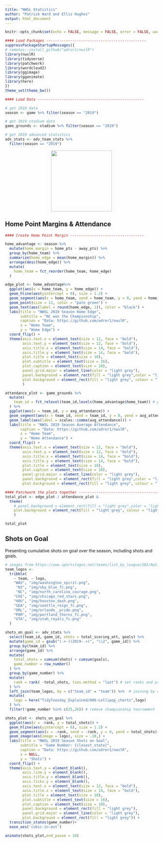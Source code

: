 ```yaml
---
title: "NWSL Statistics"
author: "Patrick Ward and Ellis Hughes"
output: html_document
---
```


```r
knitr::opts_chunk$set(echo = FALSE, message = FALSE, error = FALSE, warning = FALSE)
```

```r
#### Load Packages ----------------------------------------------
suppressPackageStartupMessages({
# remotes::install_github("adror1/nwslR")
library(nwslR)
library(tidyverse)
library(patchwork)
library(wordcloud2)
library(ggimage)
library(gganimate)
library(here)
})
theme_set(theme_bw())
```

```r
#### Load Data -------------------------------------------------

# get 2019 data
season <- game %>% filter(season == "2019")

# get 2019 stadium data
game_grounds <- stadium %>% filter(season == "2019")

# get 2019 advanced statistics
adv_stats <- adv_team_stats %>% 
  filter(season == "2019")

```

<div style='width:200px; margin:auto;'>
<img src='img/national_womens_soccer_league.png' style = "margin:auto;height: 200px"/>
</div>

## Home Point Margins & Attendance

```r
#### Create Home Point Margin ----------------------------------

home_advantage <- season %>%
  mutate(home_margin = home_pts - away_pts) %>%
  group_by(home_team) %>%
  summarize(home_edge = mean(home_margin)) %>%
  arrange(desc(home_edge)) %>%
  mutate(
    home_team = fct_reorder(home_team, home_edge)
  ) 

edge_plot <- home_advantage%>% 
  ggplot(aes(x = home_team, y = home_edge)) +
  geom_hline(aes(yintercept = 0), size = 1.2) +
  geom_segment(aes(x = home_team, xend = home_team, y = 0, yend = home_edge)) +
  geom_point(size = 12, color = "pale green") +
  geom_text(aes(label = round(home_edge, 1)), color = "black") +
  labs(title = "NWSL 2019 Season Home Edge",
       subtitle = "NC won the Championship",
       caption = "Data: https://github.com/adror1/nwslR",
       x = "Home Team",
       y = "Home Edge") +
  coord_flip() +
  theme(axis.text.x = element_text(size = 12, face = "bold"),
        axis.text.y = element_text(size = 12, face = "bold"),
        axis.title.x = element_text(size = 14, face = "bold"),
        axis.title.y = element_text(size = 14, face = "bold"),
        plot.title = element_text(size = 18),
        plot.subtitle = element_text(size = 16),
        plot.caption = element_text(size = 10),
        panel.grid.major = element_line(color = "light grey"),
        panel.background = element_rect(fill = "light grey",color = "light grey"),
        plot.background = element_rect(fill = "light grey", colour = "light grey")
        )

```

```r

attendance_plot <- game_grounds %>%
  mutate(
    team_id = fct_relevel(team_id,levels(home_advantage$home_team)) # preserve order of first plot
  ) %>% 
  ggplot(aes(x = team_id, y = avg_attendance)) +
  geom_segment(aes(x = team_id, xend = team_id, y = 0, yend = avg_attendance)) +
  geom_label(aes(label = scales::comma(avg_attendance))) +
  labs(title = "NWSL 2019 Season Average Attendance",
       caption = "Data: https://github.com/adror1/nwslR",
       x = "Home Team",
       y = "Home Attendance") +
  coord_flip() +
  theme(axis.text.x = element_text(size = 12, face = "bold"),
        axis.text.y = element_text(size = 12, face = "bold"),
        axis.title.x = element_text(size = 14, face = "bold"),
        axis.title.y = element_text(size = 14, face = "bold"),
        plot.title = element_text(size = 18),
        plot.caption = element_text(size = 10),
        panel.grid.major = element_line(color = "light grey"),
        panel.background = element_rect(fill = "light grey",color = "light grey"),
        plot.background = element_rect(fill = "light grey", colour = "light grey"))

```

```r
#### Patchwork the plots together ---------------------------------------
total_plot <- edge_plot / attendance_plot & 
  theme(
    # panel.background = element_rect(fill = "light grey",color = "light grey"),
    plot.background = element_rect(fill = "light grey", colour = "light grey")
    )

total_plot
```

## Shots on Goal
Presenting cumulative shots on goal over the season, including shots and goals.

```r

# images from https://www.sportslogos.net/teams/list_by_league/202/National_Womens_Soccer_League/NWSL/logos/
team_logos <-
  tribble(
    ~ team, ~ logo,
    "WAS", "img/washington_spirit.png",
     "NJ", "img/sky_blue_fc.png",
     "NC", "img/north_carolina_courage.png",
    "CHI", "img/chicago_red_stars.png",
    "HOU", "img/houston_dash.png",
    "SEA", "img/seattle_reign_fc.png",
    "ORL", "img/orlando__pride.png",
    "POR", "img/portland_thorns_fc.png",
    "UTA", "img/utah_royals_fc.png"
  )

shots_on_goal <- adv_stats %>%
  select(team_id, game_id, shots = total_scoring_att, goals) %>%
  mutate(game_id = gsub("(.+-)(2019-.+)", "\\2", game_id)) %>% 
  group_by(team_id) %>%
  arrange(game_id) %>%
  mutate(
    total_shots = cumsum(shots) + cumsum(goals),
    game_number = row_number()
  ) %>%
  group_by(game_number) %>%
  mutate(
    rank = rank( -total_shots, ties.method = "last") # set ranks and prevent ties
  ) %>% 
  left_join(team_logos, by = c("team_id" = "team")) %>%  # joining by different column names
  mutate(
    logo = here("TidyTuesday_Explained/006-Lollipop_charts",logo)
  ) %>% 
  filter(!game_number %in% c(25,26)) # remove championship tournament

shots_plot <- shots_on_goal %>%
  ggplot(aes(x = -rank, y = total_shots)) +
  geom_hline(aes(yintercept = 0), size = 1.2) +
  geom_segment(aes(x = -rank, xend = -rank, y = 0, yend = total_shots), size = 2) +
  geom_image(aes(image = logo), size = .10,) +
  labs(title = "NWSL 2019 Season Shots on Goal",
       subtitle = "Game Number: {closest_state}",
       caption = "Data: https://github.com/adror1/nwslR",
       x = NULL,
       y = "Shots") +
  coord_flip() +
  theme(axis.text.y = element_blank(),
        axis.line.y = element_blank(),
        axis.title.y = element_blank(),
        axis.ticks.y = element_blank(),
        axis.text.x = element_text(size = 12, face = "bold"),
        axis.title.x = element_text(size = 14, face = "bold"),
        plot.title = element_text(size = 18),
        plot.subtitle = element_text(size = 16),
        plot.caption = element_text(size = 10),
        panel.background = element_rect(fill = "light grey"),
        panel.grid.major = element_line(color = "light grey"),
        plot.background = element_rect(fill = "light grey")) +
  transition_states(game_number)+
  ease_aes('cubic-in-out')

animate(shots_plot,end_pause = 10)
```


